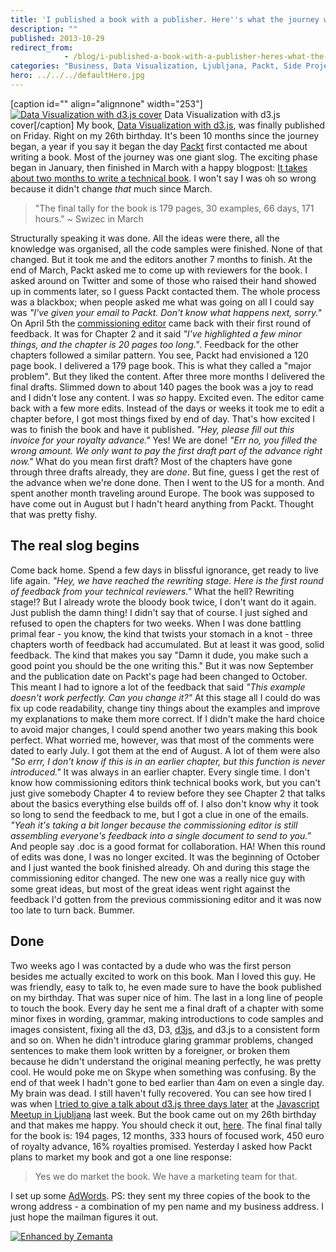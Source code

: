 ```yaml
---
title: 'I published a book with a publisher. Here''s what the journey was like.'
description: ""
published: 2013-10-29
redirect_from: 
            - /blog/i-published-a-book-with-a-publisher-heres-what-the-journey-was-like/swizec/6398
categories: "Business, Data Visualization, Ljubljana, Packt, Side Projects, Skype, Writing"
hero: ../../../defaultHero.jpg
---
```

\[caption id=&quot;&quot; align=&quot;alignnone&quot; width=&quot;253&quot;][![Data Visualization with d3.js cover](https://www.filepicker.io/api/file/4lQnyBJ3SmbpxTTkl5lO?policy=eyJoYW5kbGUiOiI0bFFueUJKM1NtYnB4VFRrbDVsTyIsImV4cGlyeSI6MTM4MzA1ODA5OSwiY2FsbCI6WyJyZWFkIl19&signature=973d407bbf3113c8d1a6336e07d57ec8729918d0caa81bebef4783d108329ca7)](http://www.packtpub.com/data-visualization-with-d3js/book) Data Visualization with d3.js cover\[/caption] My book, [Data Visualization with d3.js](http://www.packtpub.com/data-visualization-with-d3js/book), was finally published on Friday. Right on my 26th birthday. It&#x27;s been 10 months since the journey began, a year if you say it began the day [Packt](http://www.packtpub.com "Packt") first contacted me about writing a book. Most of the journey was one giant slog. The exciting phase began in January, then finished in March with a happy blogpost: [It takes about two months to write a technical book](http://swizec.com/blog/it-takes-about-two-months-to-write-a-technical-book/swizec/6076). I won&#x27;t say I was oh so wrong because it didn&#x27;t change _that_ much since March.

> &quot;The final tally for the book is 179 pages, 30 examples, 66 days, 171 hours.&quot; ~ Swizec in March

Structurally speaking it was done. All the ideas were there, all the knowledge was organised, all the code samples were finished. None of that changed. But it took me and the editors another 7 months to finish. At the end of March, Packt asked me to come up with reviewers for the book. I asked around on Twitter and some of those who raised their hand showed up in comments later, so I guess Packt contacted them. The whole process was a blackbox; when people asked me what was going on all I could say was _&quot;I&#x27;ve given your email to Packt. Don&#x27;t know what happens next, sorry.&quot;_ On April 5th the [commissioning editor](http://en.wikipedia.org/wiki/Commissioning_editor_%28book_publishing%29 "Commissioning editor (book publishing)") came back with their first round of feedback. It was for Chapter 2 and it said _&quot;I&#x27;ve highlighted a few minor things, and the chapter is 20 pages too long.&quot;_. Feedback for the other chapters followed a similar pattern. You see, Packt had envisioned a 120 page book. I delivered a 179 page book. This is what they called a &quot;major problem&quot;. But they liked the content. After three more months I delivered the final drafts. Slimmed down to about 140 pages the book was a joy to read and I didn&#x27;t lose any content. I was _so_ happy. Excited even. The editor came back with a few more edits. Instead of the days or weeks it took me to edit a chapter before, I got most things fixed by end of day. That&#x27;s how excited I was to finish the book and have it published. _&quot;Hey, please fill out this invoice for your royalty advance.&quot;_ Yes! We are done! _&quot;Err no, you filled the wrong amount. We only want to pay the first draft part of the advance right now.&quot;_ What do you mean first draft? Most of the chapters have gone through three drafts already, they are _done_. But fine, guess I get the rest of the advance when we&#x27;re done done. Then I went to the US for a month. And spent another month traveling around Europe. The book was supposed to have come out in August but I hadn&#x27;t heard anything from Packt. Thought that was pretty fishy.

## The real slog begins

Come back home. Spend a few days in blissful ignorance, get ready to live life again. _&quot;Hey, we have reached the rewriting stage. Here is the first round of feedback from your technical reviewers.&quot;_ What the hell? Rewriting stage!? But I already wrote the bloody book twice, I don&#x27;t want do it again. Just publish the damn thing! I didn&#x27;t say that of course. I just sighed and refused to open the chapters for two weeks. When I was done battling primal fear - you know, the kind that twists your stomach in a knot - three chapters worth of feedback had accumulated. But at least it was good, solid feedback. The kind that makes you say &quot;Damn it dude, you make such a good point you should be the one writing this.&quot; But it was now September and the publication date on Packt&#x27;s page had been changed to October. This meant I had to ignore a lot of the feedback that said _&quot;This example doesn&#x27;t work perfectly. Can you change it?&quot;_ At this stage all I could do was fix up code readability, change tiny things about the examples and improve my explanations to make them more correct. If I didn&#x27;t make the hard choice to avoid major changes, I could spend another two years making this book perfect. What worried me, however, was that most of the comments were dated to early July. I got them at the end of August. A lot of them were also _&quot;So errr, I don&#x27;t know if this is in an earlier chapter, but this function is never introduced.&quot;_ It was always in an earlier chapter. Every single time. I don&#x27;t know how commissioning editors think technical books work, but you can&#x27;t just give somebody Chapter 4 to review before they see Chapter 2 that talks about the basics everything else builds off of. I also don&#x27;t know why it took so long to send the feedback to me, but I got a clue in one of the emails. _&quot;Yeah it&#x27;s taking a bit longer because the commissioning editor is still assembling everyone&#x27;s feedback into a single document to send to you.&quot;_ And people say .doc is a good format for collaboration. HA! When this round of edits was done, I was no longer excited. It was the beginning of October and I just wanted the book finished already. Oh and during this stage the commissioning editor changed. The new one was a really nice guy with some great ideas, but most of the great ideas went right against the feedback I&#x27;d gotten from the previous commissioning editor and it was now too late to turn back. Bummer.

## Done

Two weeks ago I was contacted by a dude who was the first person besides me actually excited to work on this book. Man I loved this guy. He was friendly, easy to talk to, he even made sure to have the book published on my birthday. That was super nice of him. The last in a long line of people to touch the book. Every day he sent me a final draft of a chapter with some minor fixes in wording, grammar, making introductions to code samples and images consistent, fixing all the d3, D3, [d3js](http://protovis.org/ "D3.js"), and d3.js to a consistent form and so on. When he didn&#x27;t introduce glaring grammar problems, changed sentences to make them look written by a foreigner, or broken them because he didn&#x27;t understand the original meaning perfectly, he was pretty cool. He would poke me on Skype when something was confusing. By the end of that week I hadn&#x27;t gone to bed earlier than 4am on even a single day. My brain was dead. I still haven&#x27;t fully recovered. You can see how tired I was when [I tried to give a talk about d3.js three days later](http://video.kiberpipa.org/js_swizec_something_something_d3js/) at the [Javascript Meetup in Ljubljana](http://www.meetup.com/Ljubljana-JavaScript-User-Group/events/144257272/) last week. But the book came out on my 26th birthday and that makes me happy. You should check it out, [here](http://www.packtpub.com/data-visualization-with-d3js/book). The final final tally for the book is: 194 pages, 12 months, 333 hours of focused work, 450 euro of royalty advance, 16% royalties promised. Yesterday I asked how Packt plans to market my book and got a one line response:

> Yes we do market the book. We have a marketing team for that.

I set up some [AdWords](http://www.google.com/adwords "AdWords"). PS: they sent my three copies of the book to the wrong address - a combination of my pen name and my business address. I just hope the mailman figures it out.

[![Enhanced by Zemanta](http://img.zemanta.com/zemified_e.png?x-id=40111649-0edb-45ac-bb35-64a346e0ced7)](http://www.zemanta.com/?px "Enhanced by Zemanta")
